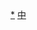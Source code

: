 {{Navbox
| name      = 民主進步黨第十九屆中央委員會
| title     = {{DPP}}第十九屆中央委員會
| bodyclass = hlist
| state     = {{{state|autocollapse}}}
| above     = 2020年7月22日－
| group1    = [[民主進步黨主席|主席]]
| list1     = [[蔡英文]]
| group2    = [[民主進步黨秘書長|秘書長]]
| list2     = [[林錫耀]]
| group3    = [[民主進步黨秘書長|副秘書長]]
| list3     = [[高幸雪]]、[[林飛帆]]、[[林鶴明]]
| group4    = 中央常務委員會
| list4     = {{Navbox|child
| group1    = 當然中常委
| list1     =
* [[蔡英文]]（黨主席）
* [[鄭文燦]]（直轄市長）
* [[黃偉哲]]（直轄市長）
* [[陳其邁]]（直轄市長）
* [[柯建銘]]（黨團三長）
* [[鄭運鵬]]（黨團三長）
* [[鍾佳濱]]（黨團三長）
* [[林智堅]]（縣市長互推）
| group2    = 中常委（10席）
| list2     =
* [[李昆澤]]
* [[陳茂松]]
* [[梁文傑]]
* [[陳亭妃]]
* [[吳秉叡]]
* [[黃承國]]
* [[蘇震清]]（停權）
* [[王定宇]]
* [[何志偉]]
* [[許淑華 (臺北市)|許淑華]]
}}
| group5    = 中央執行委員會
| list5     = {{Navbox|child
| group1    = 當然中執委
| list1     =
* [[林右昌]]（縣市長）
* [[翁章梁]]（縣市長）
* [[潘孟安]]（縣市長）
| group2    = 中常委（30席）
| list2     =
* [[黃世杰 (政治人物)|黃世杰]]
* [[李昆澤]]
* [[廖本煙]]
* [[陳茂松]]
* [[梁文傑]]
* [[陳大鈞]]
* [[林俊憲]]
* [[陳亭妃]]
* [[曾朝榮]]
* [[周永鴻]]
* [[吳秉叡]]
* [[莊瑞雄]]
* [[許智傑]]
* [[蔡易餘]]
* [[郭再欽]]
* [[黃承國]]
* [[林益邦]]
* [[蘇震清]]
* [[陳啓昱]]
* [[邱莉莉]]
* [[蘇治芬]]
* [[王定宇]]
* [[何志偉]]
* [[洪健益]]
* [[陳啟能 (政治人物)|陳啟能]]
* [[鄭宏輝]]
* [[呂林小鳳]]
* [[許淑華 (臺北市)|許淑華]]
* [[周春米]]
* [[鍾佩玲]]
}}
| group6    = 中央評議委員會
| list6     = {{Navbox|child
| group1    = 主席
| list1     =
* [[康裕成]]（中評委互推）
| group2    = 中評委（11席）
| list2     =
* [[康裕成]]
* [[陳明文]]
* [[張芬郁]]
* [[林寶興]]
* [[許昭興]]
* [[林宜瑾]]
* [[陳世凱]]
* [[陳坤榮]]
* [[張志豪]]
* [[呂孫福]]
* [[楊富鈞]]
}}
| below = [[模板:民主進步黨第十八屆中央委員會|第十九屆]]{{to}}[[模板:民主進步黨第十九屆中央委員會|第十九屆]]{{to}}[[模板:民主進步黨第二十屆中央委員會|第二十屆]]
}}<noinclude>
[[Category:民主進步黨中央委員會|*]]
[[Category:民主進步黨模板|中]]
</noinclude>